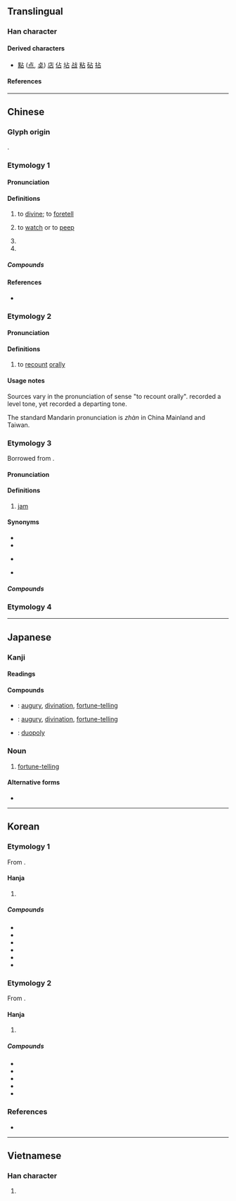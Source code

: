 {{also|佔}}
{{character info}}
==Translingual==
{{stroke order|type=animate}}

===Han character===
{{Han char|rn=25|rad=卜|as=03|sn=5|four=21600|canj=YR|ids=⿱[[卜|⺊]][[口]]}}

====Derived characters====
* [[點]] ([[点]], [[奌]]) [[店]] [[佔]] [[坫]] [[战]] [[粘]] [[砧]] [[拈]]

====References====
{{Han ref|kx=0157.300|dkj=02780|dj=0361.190|hdz=10092.050|uh=5360}}

----

==Chinese==
{{zh-forms}}

===Glyph origin===
{{Han etym}}
{{Han compound|卜|口|ls=ic}}.

===Etymology 1===

====Pronunciation====
{{zh-pron
|m=zhān
|c=zim1
|mn=chiam
|mc=1
|oc=y,1
|cat=v
}}

====Definitions====
{{zh-hanzi}}

# to [[divine]]; to [[foretell]]
# {{lb|zh|obsolete}} to [[watch]] or to [[peep]]
# {{n-g|Variant pronunciation of sense "to recount orally" below}}
# {{surname|zh|nodot=1}}

=====Compounds=====
{{attention|zh|get rid of those that mean "occupy"}}

{{zh-der|占上游|占頭籌|占驗|占斷|占上風|占拜|占為己有|占鰲頭|占地步|占花魁|占星|占親|占人|占夢|影占|占地盤|占風使帆|占星術|侵占罪|占課|占身|占鳳|占上|占強|占地|口占|占用|寡占|占場兒|占領|占有|占射|占卦|占卜|包占|吉占|占據|占房|占有權|侵占|占候|強占|獨占鼇頭|獨占|拜占庭|早占勿藥|稍占上風|獨占花魁|獨占鰲頭|獨占資本|搶占|標占|攻占|進占|竊占|鼇頭獨占|鵲巢鳩占|鳳占|鳩占鵲巢|鰲頭獨占|陰占|聯合獨占|霸占|竊占罪}}

====References====
* {{R:yue:mfccd}}

===Etymology 2===

====Pronunciation====
{{zh-pron
|m=zhàn
|c=zim3
|mn=chiàm
|mc=2
|oc=n,2
|cat=v
}}

====Definitions====
{{zh-hanzi}}

# to [[recount]] [[orally]]

====Usage notes====
Sources vary in the pronunciation of sense "to recount orally". ''{{w|Zhengzitong}}'' recorded a level tone, yet ''{{w|Zihui}}'' recorded a departing tone.

The standard Mandarin pronunciation is ''zhàn'' in China Mainland and Taiwan.

===Etymology 3===
Borrowed from {{bor|zh|en|jam}}.

====Pronunciation====
{{zh-pron
|c=zim1,zem1
|cat=n
}}

====Definitions====
{{zh-hanzi}}

# {{lb|zh|Cantonese}} [[jam]] {{gloss|type of fruit preserve}}

====Synonyms====
* {{zh-l|果醬}}
* {{zh-l|果子醬}}
* {{q|Cantonese}} {{zh-l|果占}}
* {{q|Min Nan}} {{zh-l|苒}}

=====Compounds=====
{{zh-der|果占}}

===Etymology 4===
{{zh-see|佔}}

{{zh-cat|Beginning}}

----

==Japanese==

===Kanji===
{{ja-kanji|grade=c|rs=卜03}}

====Readings====
{{ja-readings
|goon=せん<せん<せむ
|kanon=せん<せん<せむ
|kun=し-める, うらな-う<うらな-ふ, うら-
}}

====Compounds====
{{der-top|Compounds}}
* {{ja-r|占卜|せんぼく}}: [[augury]], [[divination]], [[fortune-telling]]
* {{ja-r|卜占|ぼくせん}}: [[augury]], [[divination]], [[fortune-telling]]
* {{ja-r|複占|ふくせん}}: [[duopoly]]
{{der-bottom}}

===Noun===
{{ja-kanjitab|うら|yomi=k}}

{{ja-noun|うら}}

# {{lb|ja|archaic|sort=うら}} [[fortune-telling]]

====Alternative forms====
* {{l|ja|卜}}

----

==Korean==

===Etymology 1===
From {{der|ko|ltc|sort=점|-}} {{ltc-l|占|id=2}}.

====Hanja====
{{ko-hanja|차지하다|차지할|점}}

# {{hanja form of|점|to [[hold]]; to [[occupy]]}}

=====Compounds=====
{{der-top3|Compounds}}
* {{ko-l|점거|占據}}
* {{ko-l|점득|占得}}
* {{ko-l|점령|占領}}
* {{ko-l|점유|占有}}
* {{ko-l|독점|獨占}}
* {{ko-l|매점|買占}}
{{der-bottom}}

===Etymology 2===
From {{der|ko|ltc|sort=점|-}} {{ltc-l|占|id=1}}. {{hanja-hunmong|졈|cyem|雜語#하22A}}

====Hanja====
{{ko-hanja|점치다|점칠|점}}

# {{hanja form of|점|to [[augur#Verb|augur]]; to [[divine#Verb|divine]]}}

=====Compounds=====
{{der-top3|Compounds}}
* {{ko-l|점괘|占卦}}
* {{ko-l|점서|占書}}
* {{ko-l|점서|占筮}}
* {{ko-l|점술|占術}}
* {{ko-l|점성술|占星術}}
{{der-bottom}}

===References===
* {{R:hanjadoc|982}}

----

==Vietnamese==

===Han character===
{{vi-readings|reading=[[Chiêm]], [[chăm]], [[chàm]], [[chễm]], [[chím]], [[chiếm]], [[giếm]], [[chầm]], [[chằm]], [[chem]], [[coi]], [[xem]]|rs=卜03}}

# {{rfdef|vi|sort=卜03}}